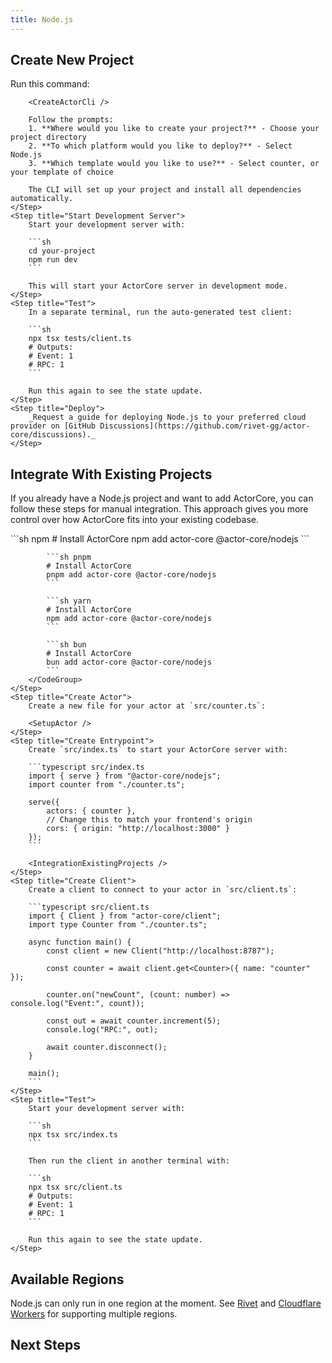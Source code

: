 ```yaml
---
title: Node.js
---
```



<MvpWarning />

## Create New Project

<Steps>
	<Step title="Create Project with CLI">
		Run this command:

		<CreateActorCli />

		Follow the prompts:
		1. **Where would you like to create your project?** - Choose your project directory
		2. **To which platform would you like to deploy?** - Select Node.js
		3. **Which template would you like to use?** - Select counter, or your template of choice

		The CLI will set up your project and install all dependencies automatically.
	</Step>
	<Step title="Start Development Server">
		Start your development server with:

		```sh
		cd your-project
		npm run dev
		```

		This will start your ActorCore server in development mode.
	</Step>
	<Step title="Test">
		In a separate terminal, run the auto-generated test client:

		```sh
		npx tsx tests/client.ts
		# Outputs:
		# Event: 1
		# RPC: 1
		```

		Run this again to see the state update.
	</Step>
	<Step title="Deploy">
		_Request a guide for deploying Node.js to your preferred cloud provider on [GitHub Discussions](https://github.com/rivet-gg/actor-core/discussions)._
	</Step>
</Steps>

## Integrate With Existing Projects

If you already have a Node.js project and want to add ActorCore, you can follow these steps for manual integration. This approach gives you more control over how ActorCore fits into your existing codebase.

<Steps>
	<Step title="Install Packages">
		<CodeGroup>
			```sh npm
			# Install ActorCore
			npm add actor-core @actor-core/nodejs
			```

			```sh pnpm
			# Install ActorCore
			pnpm add actor-core @actor-core/nodejs
			```

			```sh yarn
			# Install ActorCore
			npm add actor-core @actor-core/nodejs
			```

			```sh bun
			# Install ActorCore
			bun add actor-core @actor-core/nodejs
			```
		</CodeGroup>
	</Step>
	<Step title="Create Actor">
		Create a new file for your actor at `src/counter.ts`:

		<SetupActor />
	</Step>
	<Step title="Create Entrypoint">
		Create `src/index.ts` to start your ActorCore server with:

		```typescript src/index.ts
		import { serve } from "@actor-core/nodejs";
		import counter from "./counter.ts";

		serve({
			actors: { counter },
			// Change this to match your frontend's origin
			cors: { origin: "http://localhost:3000" }
		});
		```

		<IntegrationExistingProjects />
	</Step>
	<Step title="Create Client">
		Create a client to connect to your actor in `src/client.ts`:

		```typescript src/client.ts
		import { Client } from "actor-core/client";
		import type Counter from "./counter.ts";

		async function main() {
			const client = new Client("http://localhost:8787");

			const counter = await client.get<Counter>({ name: "counter" });

			counter.on("newCount", (count: number) => console.log("Event:", count));

			const out = await counter.increment(5);
			console.log("RPC:", out);

			await counter.disconnect();
		}

		main();
		```
	</Step>
	<Step title="Test">
		Start your development server with:

		```sh
		npx tsx src/index.ts
		```

		Then run the client in another terminal with:

		```sh
		npx tsx src/client.ts
		# Outputs:
		# Event: 1
		# RPC: 1
		```

		Run this again to see the state update.
	</Step>
</Steps>

## Available Regions

Node.js can only run in one region at the moment. See [Rivet](/platforms/rivet) and [Cloudflare Workers](/platforms/cloudflare-workers) for supporting multiple regions.

## Next Steps

<SetupNextSteps />
